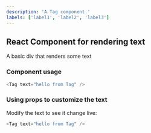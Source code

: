 ```yaml
---
description: 'A Tag component.'
labels: ['label1', 'label2', 'label3']
---
```



## React Component for rendering text

A basic div that renders some text

### Component usage
```js
<Tag text="hello from Tag" />
```

### Using props to customize the text

Modify the text to see it change live:
```js live
<Tag text="hello from Tag" />
```
